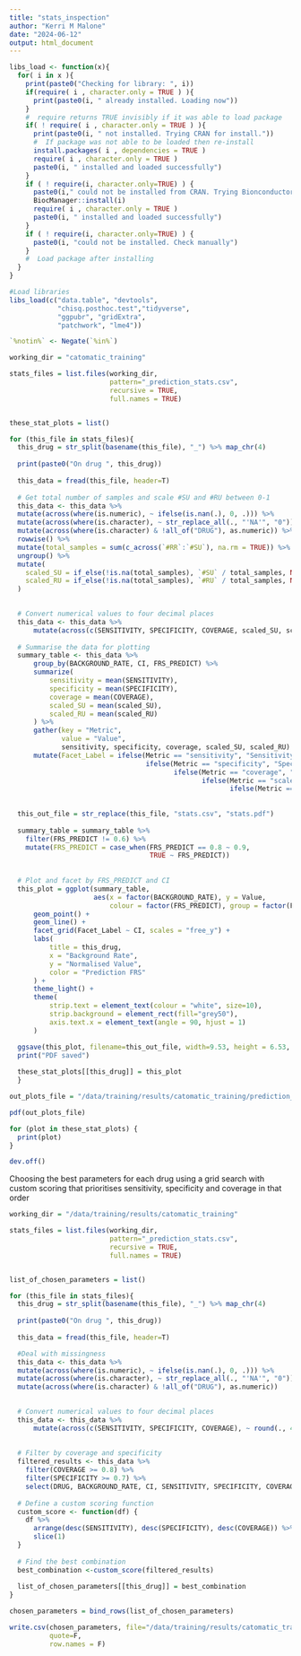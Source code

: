 ```yaml
---
title: "stats_inspection"
author: "Kerri M Malone"
date: "2024-06-12"
output: html_document
---
```

```r


libs_load <- function(x){
  for( i in x ){
    print(paste0("Checking for library: ", i))
    if(require( i , character.only = TRUE ) ){
      print(paste0(i, " already installed. Loading now"))
    }
    #  require returns TRUE invisibly if it was able to load package
    if( ! require( i , character.only = TRUE ) ){
      print(paste0(i, " not installed. Trying CRAN for install."))
      #  If package was not able to be loaded then re-install
      install.packages( i , dependencies = TRUE )
      require( i , character.only = TRUE )
      paste0(i, " installed and loaded successfully")
    }
    if ( ! require(i, character.only=TRUE) ) {
      paste0(i," could not be installed from CRAN. Trying Bionconductor....")
      BiocManager::install(i)
      require( i , character.only = TRUE )
      paste0(i, " installed and loaded successfully")
    }
    if ( ! require(i, character.only=TRUE) ) {
      paste0(i, "could not be installed. Check manually")
    }
    #  Load package after installing
  }
}

#Load libraries
libs_load(c("data.table", "devtools",
            "chisq.posthoc.test","tidyverse", 
            "ggpubr", "gridExtra",
            "patchwork", "lme4"))

`%notin%` <- Negate(`%in%`)
```



```r

working_dir = "catomatic_training"

stats_files = list.files(working_dir, 
                         pattern="_prediction_stats.csv", 
                         recursive = TRUE,
                         full.names = TRUE)


these_stat_plots = list()

for (this_file in stats_files){
  this_drug = str_split(basename(this_file), "_") %>% map_chr(4)
  
  print(paste0("On drug ", this_drug))
  
  this_data = fread(this_file, header=T)
  
  # Get total number of samples and scale #SU and #RU between 0-1
  this_data <- this_data %>%
  mutate(across(where(is.numeric), ~ ifelse(is.nan(.), 0, .))) %>%
  mutate(across(where(is.character), ~ str_replace_all(., "'NA'", "0"))) %>%
  mutate(across(where(is.character) & !all_of("DRUG"), as.numeric)) %>%
  rowwise() %>%
  mutate(total_samples = sum(c_across(`#RR`:`#SU`), na.rm = TRUE)) %>%
  ungroup() %>%
  mutate(
    scaled_SU = if_else(!is.na(total_samples), `#SU` / total_samples, NA_real_),
    scaled_RU = if_else(!is.na(total_samples), `#RU` / total_samples, NA_real_)
  )

  
  # Convert numerical values to four decimal places
  this_data <- this_data %>%
      mutate(across(c(SENSITIVITY, SPECIFICITY, COVERAGE, scaled_SU, scaled_RU), ~ round(., 4)))
  
  # Summarise the data for plotting
  summary_table <- this_data %>%
      group_by(BACKGROUND_RATE, CI, FRS_PREDICT) %>%
      summarize(
          sensitivity = mean(SENSITIVITY),
          specificity = mean(SPECIFICITY),
          coverage = mean(COVERAGE),
          scaled_SU = mean(scaled_SU),
          scaled_RU = mean(scaled_RU)
      ) %>%
      gather(key = "Metric", 
             value = "Value", 
             sensitivity, specificity, coverage, scaled_SU, scaled_RU) %>%
      mutate(Facet_Label = ifelse(Metric == "sensitivity", "Sensitivity",
                                  ifelse(Metric == "specificity", "Specificity",
                                         ifelse(Metric == "coverage", "Coverage",
                                                ifelse(Metric == "scaled_SU", ".SU",
                                                       ifelse(Metric == "scaled_RU", ".RU", ""))))))
  
  
  this_out_file = str_replace(this_file, "stats.csv", "stats.pdf")
  
  summary_table = summary_table %>%
    filter(FRS_PREDICT != 0.6) %>%
    mutate(FRS_PREDICT = case_when(FRS_PREDICT == 0.8 ~ 0.9,
                                   TRUE ~ FRS_PREDICT))
  
  
  # Plot and facet by FRS_PREDICT and CI
  this_plot = ggplot(summary_table, 
                     aes(x = factor(BACKGROUND_RATE), y = Value, 
                         colour = factor(FRS_PREDICT), group = factor(FRS_PREDICT))) +
      geom_point() +
      geom_line() +
      facet_grid(Facet_Label ~ CI, scales = "free_y") +
      labs(
          title = this_drug,
          x = "Background Rate",
          y = "Normalised Value",
          color = "Prediction FRS"
      ) +
      theme_light() +
      theme(
          strip.text = element_text(colour = "white", size=10),
          strip.background = element_rect(fill="grey50"),
          axis.text.x = element_text(angle = 90, hjust = 1)
      )

  ggsave(this_plot, filename=this_out_file, width=9.53, height = 6.53, limitsize = F)
  print("PDF saved")
  
  these_stat_plots[[this_drug]] = this_plot
  }

out_plots_file = "/data/training/results/catomatic_training/prediction_stats_all.pdf"

pdf(out_plots_file)

for (plot in these_stat_plots) {
  print(plot)
}

dev.off()

```


Choosing the best parameters for each drug using a grid search with custom scoring that prioritises sensitivity, specificity and coverage in that order
```r

working_dir = "/data/training/results/catomatic_training"

stats_files = list.files(working_dir, 
                         pattern="_prediction_stats.csv", 
                         recursive = TRUE,
                         full.names = TRUE)


list_of_chosen_parameters = list()

for (this_file in stats_files){
  this_drug = str_split(basename(this_file), "_") %>% map_chr(4)
  
  print(paste0("On drug ", this_drug))
  
  this_data = fread(this_file, header=T)

  #Deal with missingness  
  this_data <- this_data %>%
  mutate(across(where(is.numeric), ~ ifelse(is.nan(.), 0, .))) %>%
  mutate(across(where(is.character), ~ str_replace_all(., "'NA'", "0"))) %>%
  mutate(across(where(is.character) & !all_of("DRUG"), as.numeric)) 

  
  # Convert numerical values to four decimal places
  this_data <- this_data %>%
      mutate(across(c(SENSITIVITY, SPECIFICITY, COVERAGE), ~ round(., 4)))
  
  
  # Filter by coverage and specificity
  filtered_results <- this_data %>%
    filter(COVERAGE >= 0.8) %>%
    filter(SPECIFICITY >= 0.7) %>%
    select(DRUG, BACKGROUND_RATE, CI, SENSITIVITY, SPECIFICITY, COVERAGE )
  
  # Define a custom scoring function
  custom_score <- function(df) {
    df %>%
      arrange(desc(SENSITIVITY), desc(SPECIFICITY), desc(COVERAGE)) %>%
      slice(1)
  }
  
  # Find the best combination
  best_combination <-custom_score(filtered_results)
  
  list_of_chosen_parameters[[this_drug]] = best_combination
}

chosen_parameters = bind_rows(list_of_chosen_parameters)

write.csv(chosen_parameters, file="/data/training/results/catomatic_training/chosen_parameters_all_drugs.csv",
          quote=F,
          row.names = F)

```